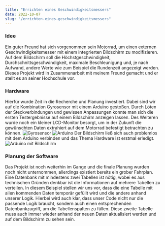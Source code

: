 ```yaml
---
title: "Errichten eines Geschwindigkeitsmessers"
date: 2022-10-07
slug: "/errichten-eines-geschwindigkeitsmessers"
---
```


### Idee

Ein guter Freund hat sich vorgenommen sein Motorrad, um einen externen Geschwindigkeitsmesser mit einem integrierten Bildschirm zu modifizieren.
Auf dem Bildschirm soll die Höchstgeschwindigkeit, Durchschnittsgeschwindigkeit, maximale Beschleunigung und, je nach Aufwand, andere Werte wie zum Beispiel die Rundenzeit angezeigt werden.
Dieses Projekt wird in Zusammenarbeit mit meinem Freund gemacht und er stellt es an seiner Hochschule vor.

### Hardware

Hierfür wurde Zeit in die Recherche und Planung investiert. Dabei sind wir auf die Kombination Gyrosensor mit einem Arduino gestoßen.
Durch Löten der Steckverbindungen und gewissen Anpassungen konnte man sich die ersten Testergebnisse auf einem Bildschirm anzeigen lassen.
Des Weiteren wurde noch ein kleiner LCD-Monitor besorgt, um in der Zukunft die gewünschten Daten extrahiert auf dem Motorrad befestigt betrachten zu können.
![Gyrosensor](./gyrosensor.jpg)
![Arduino](./arduino.jpg)
Der Bildschirm ließ sich auch problemlos mit dem Arduino verbinden und das Thema Hardware ist erstmal erledigt.
![Arduino mit Bildschirm](./arduino-verbindung-bildschirm.jpg)

### Planung der Software

Das Projekt ist noch weiterhin im Gange und die finale Planung wurden noch nicht unternommen, allerdings existiert bereits ein grober Fahrplan.
Eine Datenbank mit mindestens zwei Tabellen ist nötig, wobei es aus technischen Gründen denkbar ist die Informationen auf mehrere Tabellen zu verteilen.
In diesem Beispiel stellen wir uns vor, dass die eine Tabelle mit allen kommenden Daten temporär gefüllt wird und die andere anhand unserer Logik.
Hierbei wird auch klar, dass unser Code nicht nur die passende Logik braucht, sondern auch einen entsprechenden Datenbankzugriff, um die Tabellenspalten zu füllen.
Diese zweite Tabelle muss auch immer wieder anhand der neuen Daten aktualisiert werden und auf dem Bildschirm zu sehen sein.


